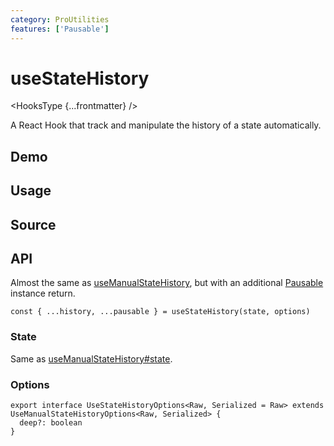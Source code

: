 ```yaml
---
category: ProUtilities
features: ['Pausable']
---
```


# useStateHistory


<HooksType {...frontmatter} />

A React Hook that track and manipulate the history of a state automatically.

## Demo


<App />

## Usage



## Source


<Source />

## API

Almost the same as [useManualStateHistory](/reference/use-manual-state-history), but with an additional [Pausable](/docs/features/pausable) instance return.


<Tip type="pausable" />

```tsx
const { ...history, ...pausable } = useStateHistory(state, options)
```

### State

Same as [useManualStateHistory#state](/reference/use-manual-state-history/#state).

### Options

```tsx
export interface UseStateHistoryOptions<Raw, Serialized = Raw> extends UseManualStateHistoryOptions<Raw, Serialized> {
  deep?: boolean
}
```
